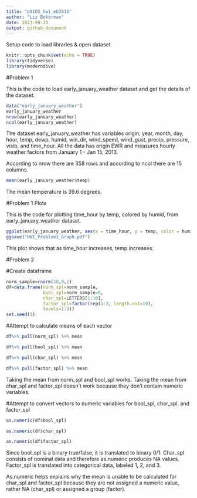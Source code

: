 ```yaml
---
title: "p8105_hw1_eb3516"
author: "Liz Bekerman"
date: 2023-09-23
output: github_document
---
```


Setup code to load libraries & open dataset.

```r
knitr::opts_chunk$set(echo = TRUE)
library(tidyverse)
library(moderndive)
```

#Problem 1

This is the code to load early_january_weather dataset and get the details of the dataset.

```r
data("early_january_weather")
early_january_weather
nrow(early_january_weather)
ncol(early_january_weather)
```

The dataset early_january_weather has variables origin, year, month, day, hour, temp, dewp, humid, win_dir, wind_speed, wind_gust, precip, pressure, visib, and time_hour. All the data has origin EWR and measures hourly weather factors from January 1 - Jan 15, 2013.

According to nrow there are 358 rows and according to ncol there are 15 columns.

```r
mean(early_january_weather$temp)
```

The mean temperature is 39.6 degrees.

#Problem 1 Plots

This is the code for plotting time_hour by temp, colored by humid, from early_january_weather dataset.

```r
ggplot(early_january_weather, aes(x = time_hour, y = temp, color = humid)) + geom_point()
ggsave("HW1_Problem1_Graph.pdf")
```

This plot shows that as time_hour increases, temp increases.


#Problem 2

#Create dataframe
```r
norm_sample=rnorm(10,0,1)
df=data.frame(norm_spl=norm_sample,
              bool_spl=norm_sample>0,
              char_spl=LETTERS[1:10],
              factor_spl=factor(rep(1:3, length.out=10),
              levels=1:3))
set.seed(1)
```

#Attempt to calculate means of each vector
```r
df%>% pull(norm_spl) %>% mean
```

```r
df%>% pull(bool_spl) %>% mean
```

```r
df%>% pull(char_spl) %>% mean
```

```r
df%>% pull(factor_spl) %>% mean
```

Taking the mean from norm_spl and bool_spl works. Taking the mean from char_spl and factor_spl doesn't work because they don't contain numeric variables.

#Attempt to convert vectors to numeric variables for bool_spl, char_spl, and factor_spl
```r
as.numeric(df$bool_spl)
```

```r
as.numeric(df$char_spl)
```

```r
as.numeric(df$factor_spl)
```

Since bool_spl is a binary true/false, it is translated to binary 0/1.
Char_spl consists of nominal data and therefore as.numeric produces NA values.
Factor_spl is translated into categorical data, labeled 1, 2, and 3.

As.numeric helps explains why the mean is unable to be calculated for char_spl and factor_spl because they are not assigned a numeric value, rather NA (char_spl) or assigned a group (factor).

